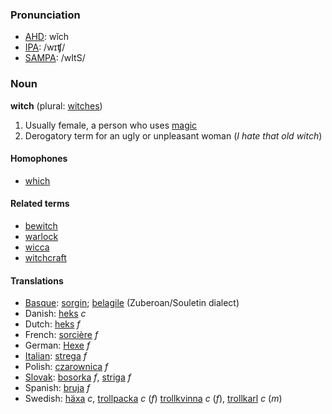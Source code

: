 ===Pronunciation===
*[[w:AHD|AHD]]: wĭch
*[[w:IPA|IPA]]: /wɪʧ/
*[[w:SAMPA|SAMPA]]: /wItS/

===Noun===
'''witch''' (plural: [[witches]])

# Usually female, a person who uses [[magic]]
# Derogatory term for an ugly or unpleasant woman (''I hate that old witch'')

====Homophones====
*[[which]]

====Related terms====
*[[bewitch]]
*[[warlock]]
*[[wicca]]
*[[witchcraft]]

====Translations====
*[[Basque]]: [[sorgin]]; [[belagile]] (Zuberoan/Souletin dialect)
*Danish: [[heks]] ''c''
*Dutch: [[heks]] ''f''
*French: [[sorcière]] ''f''
*German: [[Hexe]] ''f''
*[[Italian]]: [[strega]] ''f''
*Polish: [[czarownica]] ''f''
*[[Slovak]]: [[bosorka]] ''f'', [[striga]] ''f''
*Spanish: [[bruja]] ''f''
*Swedish: [[häxa]] ''c'', [[trollpacka]] ''c'' (''f'') [[trollkvinna]] ''c'' (''f''), [[trollkarl]] ''c'' (''m'')